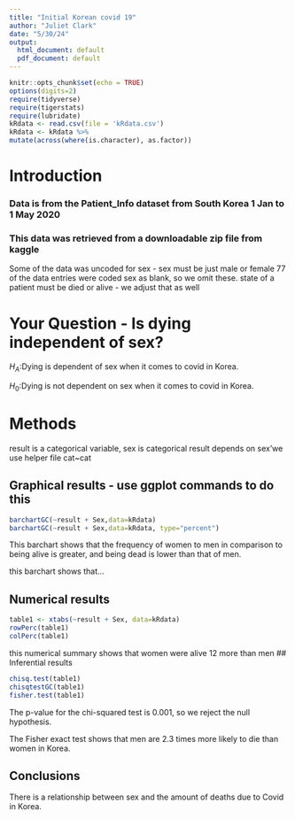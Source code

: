 ```yaml
---
title: "Initial Korean covid 19"
author: "Juliet Clark"
date: "5/30/24"
output:
  html_document: default
  pdf_document: default
---
```


```r
knitr::opts_chunk$set(echo = TRUE)
options(digits=2)
require(tidyverse)
require(tigerstats)
require(lubridate)
kRdata <- read.csv(file = 'kRdata.csv')
kRdata <- kRdata %>%
mutate(across(where(is.character), as.factor))

```

# Introduction



### Data is from the Patient_Info dataset from South Korea 1 Jan to 1 May 2020
### This data was retrieved from a downloadable zip file from kaggle

Some of the data was uncoded for sex - sex must be just male or female
77 of the data entries were coded sex  as blank, so we omit these.
state of a patient must be died or alive - we adjust that as well   
  
# Your Question - Is dying independent of sex?

$H_A$:Dying is dependent of sex when it comes to covid in Korea.

$H_0$:Dying is not dependent on sex when it comes to covid in Korea.

# Methods

result is a categorical variable, sex is categorical
result depends on sex'we use helper file cat~cat


## Graphical results - use ggplot commands to do this  


```r
barchartGC(~result + Sex,data=kRdata)
barchartGC(~result + Sex,data=kRdata, type="percent")
```
This barchart shows that the frequency of women to men in comparison to being alive is greater, and being dead is lower than that of men. 

this barchart shows that...





  
  
## Numerical results

```r
table1 <- xtabs(~result + Sex, data=kRdata)
rowPerc(table1)
colPerc(table1)
```
this numerical summary shows that women were alive 12 more than men
## Inferential results 
```r
chisq.test(table1)
chisqtestGC(table1)
fisher.test(table1)
```
The p-value for the chi-squared test is 0.001, so we reject the null hypothesis. 

The Fisher exact test shows that men are 2.3 times more likely to die than women in Korea.

## Conclusions
There is a relationship between sex and the amount of deaths due to Covid in Korea. 


